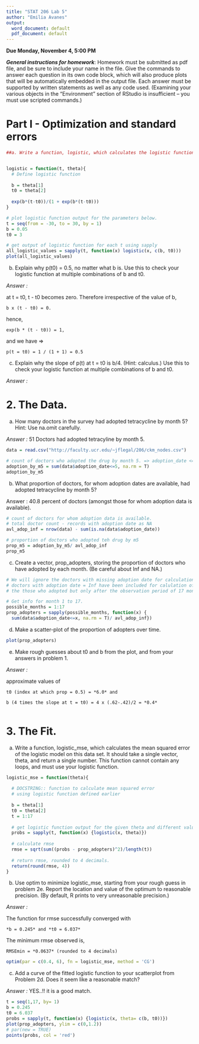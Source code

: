 ---
title: "STAT 206 Lab 5"
author: "Emilia Avanes"
output:
  word_document: default
  pdf_document: default
---

**Due Monday, November 4, 5:00 PM**

***General instructions for homework***: Homework must be submitted as pdf file, and be sure to include your name in the file.  Give the commands to answer each question in its own code block, which will also produce plots that will be automatically embedded in the output file. Each answer must be supported by written statements as well as any code used.  (Examining your various objects in the "Environment" section of RStudio is insufficient -- you must use scripted commands.)

Part I - Optimization and standard errors
==========
```{r}

##a. Write a function, logistic, which calculates the logistic function. It should take two arguments, t and theta. The theta argument should be a vector of length two, the first component being the parameter b and the second component being t0. Your function may not use any loops. Plot the curve of the logistic function with b = 0.05, t0 = 3, from t = −30 to t = 30.


logistic = function(t, theta){
  # Define logistic function
  
  b = theta[1]
  t0 = theta[2]
  
  exp(b*(t-t0))/(1 + exp(b*(t-t0)))
}

# plot logistic function output for the parameters below.
t = seq(from = -30, to = 30, by = 1)
b = 0.05
t0 = 3

# get output of logistic function for each t using sapply
all_logistic_values = sapply(t, function(x) logistic(x, c(b, t0)))
plot(all_logistic_values)

```

b. Explain why p(t0) = 0.5, no matter what b is. Use this to check your logistic function at multiple
combinations of b and t0.

*Answer : *

at t = t0, t - t0 becomes zero. Therefore irrespective of the value of b, 

    b x (t - t0) = 0.

hence, 

    exp(b * (t - t0)) = 1, 

and we have =>

    p(t = t0) = 1 / (1 + 1) = 0.5



c. Explain why the slope of p(t) at t = t0 is b/4. (Hint: calculus.) Use this to check your logistic
function at multiple combinations of b and t0.

*Answer :*

2. The Data.
============

a. How many doctors in the survey had adopted tetracycline by month 5? Hint: Use na.omit
carefully.

*Answer :* 51 Doctors had adopted tetracyline by month 5.

```{r}
data = read.csv("http://faculty.ucr.edu/~jflegal/206/ckm_nodes.csv")

# count of doctors who adopted the drug by month 5. => adoption_date <=5
adoption_by_m5 = sum(data$adoption_date<=5, na.rm = T)
adoption_by_m5
```


b. What proportion of doctors, for whom adoption dates are available, had adopted tetracycline by
month 5?

Answer : 40.8 percent of doctors (amongst those for whom adoption data is available).

```{r}
# count of doctors for whom adoption data is available.
# total doctor count - records with adoption date as NA
avl_adop_inf = nrow(data) - sum(is.na(data$adoption_date))

# proportion of doctors who adopted teh drug by m5 
prop_m5 = adoption_by_m5/ avl_adop_inf
prop_m5
```


c. Create a vector, prop_adopters, storing the proportion of doctors who have adopted by each
month. (Be careful about Inf and NA.)

```{r}
# We will ignore the doctors with missing adoption date for calculation of proportion, as in 2.b
# doctors with adoption date = Inf have been included for calulation of proportion as they are 
# the those who adopted but only after the observation period of 17 months expired.

# Get info for month 1 to 17.
possible_months = 1:17
prop_adopters = sapply(possible_months, function(x) {
  sum(data$adoption_date<=x, na.rm = T)/ avl_adop_inf})

```

d. Make a scatter-plot of the proportion of adopters over time.

```{r}
plot(prop_adopters)
```


e. Make rough guesses about t0 and b from the plot, and from your answers in problem 1.

*Answer :* 

approximate values of 
    
    t0 (index at which prop = 0.5) = *6.0* and 
    
    b (4 times the slope at t = t0) = 4 x (.62-.42)/2 = *0.4*
          
3. The Fit.
==========

a. Write a function, logistic_mse, which calculates the mean squared error of the logistic model on
this data set. It should take a single vector, theta, and return a single number. This function
cannot contain any loops, and must use your logistic function.

```{r}
logistic_mse = function(theta){
  
  # DOCSTRING:: function to calculate mean squared error 
  # using logistic function defined earlier
  
  b = theta[1]
  t0 = theta[2]
  t = 1:17
  
  # get logistic function output for the given theta and different values of t.
  probs = sapply(t, function(x) {logistic(x, theta)})
  
  # calculate rmse
  rmse = sqrt(sum((probs - prop_adopters)^2)/length(t))
  
  # return rmse, rounded to 4 decimals.
  return(round(rmse, 4))
}

```


b. Use optim to minimize logistic_mse, starting from your rough guess in problem 2e. Report
the location and value of the optimum to reasonable precision. (By default, R prints to very
unreasonable precision.)

*Answer :*

The function for rmse successfully converged with

    *b = 0.245* and *t0 = 6.037*
    
The minimum rmse observed is, 

    RMSEmin = *0.0637* (rounded to 4 decimals)

```{r}
optim(par = c(0.4, 6), fn = logistic_mse, method = 'CG')
```

c. Add a curve of the fitted logistic function to your scatterplot from Problem 2d. Does it seem like a reasonable match?

*Answer :* YES..!! it is a good match.

```{r}
t = seq(1,17, by= 1)
b = 0.245
t0 = 6.037
probs = sapply(t, function(x) {logistic(x, theta= c(b, t0))})
plot(prop_adopters, ylim = c(0,1.2))
# par(new = TRUE)
points(probs, col = 'red')
```
